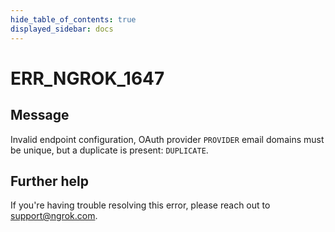 ```yaml
---
hide_table_of_contents: true
displayed_sidebar: docs
---
```



# ERR_NGROK_1647

## Message

Invalid endpoint configuration, OAuth provider `PROVIDER` email domains must be unique, but a duplicate is present: `DUPLICATE`.

<ErrorDetails error="err_ngrok_1647" />

## Further help

If you're having trouble resolving this error, please reach out to [support@ngrok.com](mailto:support@ngrok.com?subject=Help%20with%20ERR_NGROK_1647).
